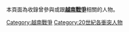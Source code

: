 本頁面為收錄曾參與或跟'''[[越南戰爭|越南戰爭]]'''相關的人物。
{{Commonscat|People of the Vietnam War}}

[[Category:越南戰爭|Category:越南戰爭]]
[[Category:20世紀各衝突人物|Category:20世紀各衝突人物]]